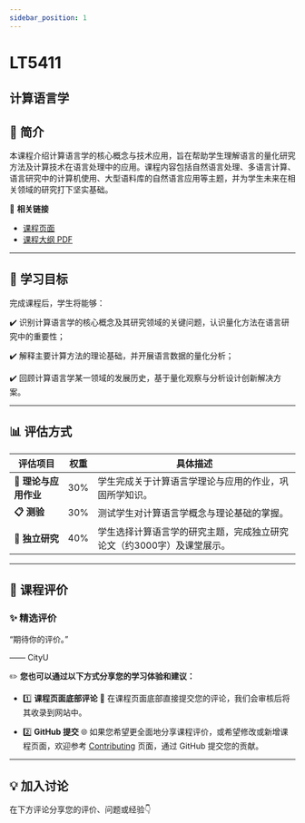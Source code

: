 ```yaml
---
sidebar_position: 1
---
```


# LT5411
## 计算语言学

## **📘 简介**
本课程介绍计算语言学的核心概念与技术应用，旨在帮助学生理解语言的量化研究方法及计算技术在语言处理中的应用。课程内容包括自然语言处理、多语言计算、语言研究中的计算机使用、大型语料库的自然语言应用等主题，并为学生未来在相关领域的研究打下坚实基础。

🔗 **相关链接**
- [课程页面](https://www.cityu.edu.hk/catalogue/pg/202425/course/LT5411.htm)
- [课程大纲 PDF](https://www.cityu.edu.hk/catalogue/pg/202425/course/LT5411.pdf)

---

## **🎯 学习目标**

完成课程后，学生将能够：

✔️ 识别计算语言学的核心概念及其研究领域的关键问题，认识量化方法在语言研究中的重要性；

✔️ 解释主要计算方法的理论基础，并开展语言数据的量化分析；

✔️ 回顾计算语言学某一领域的发展历史，基于量化观察与分析设计创新解决方案。

---

## **📊 评估方式**

| **评估项目**                | **权重** | **具体描述**                                                                                     |
|----------------------------|---------|-----------------------------------------------------------------------------------------------|
| **📖 理论与应用作业**       | 30%     | 学生完成关于计算语言学理论与应用的作业，巩固所学知识。                                                  |
| **📋 测验**                | 30%     | 测试学生对计算语言学概念与理论基础的掌握。                                                         |
| **📄 独立研究**            | 40%     | 学生选择计算语言学的研究主题，完成独立研究论文（约3000字）及课堂展示。                                      |

---

## **💬 课程评价**

### ✨ **精选评价**
<div className={commentStyles.commentBox}>
    <p className={commentStyles.commentText}>
        “期待你的评价。”
    </p>
    <p className={commentStyles.commentAuthor}>—— CityU</p>
</div>

✏️ **您也可以通过以下方式分享您的学习体验和建议：**

- 1️⃣ **课程页面底部评论**
💬 在课程页面底部直接提交您的评论，我们会审核后将其收录到网站中。

- 2️⃣ **GitHub 提交**
🌐 如果您希望更全面地分享课程评价，或希望修改或新增课程页面，欢迎参考 [Contributing](https://penjc.github.io/cityU-navigator/contributing) 页面，通过 GitHub 提交您的贡献。

---

## **💡 加入讨论**

在下方评论分享您的评价、问题或经验👇
<Utterances />
